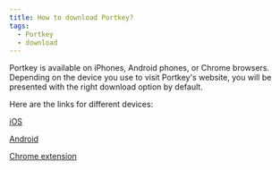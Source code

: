 ```yaml
---
title: How to download Portkey?
tags:
  - Portkey
  - download
---
```


Portkey is available on iPhones, Android phones, or Chrome browsers. Depending on the device you use to visit Portkey's website, you will be presented with the right download option by default.

Here are the links for different devices:

[iOS](https://apps.apple.com/us/app/portkey-wallet-crypto-games/id6445808228?l=en "iOS")

[Android](https://play.google.com/store/apps/details?id=com.portkey.did "Android")

[Chrome extension](https://chromewebstore.google.com/detail/portkey-wallet-crypto-gam/hpjiiechbbhefmpggegmahejiiphbmij?hl=en-GB "Chrome extension")
